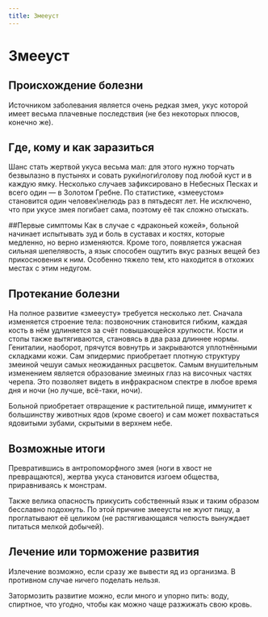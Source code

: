 ```yaml
---
title: Змееуст
---
```


# Змееуст
## Происхождение болезни
Источником заболевания является очень редкая змея, укус которой имеет весьма плачевные последствия (не без некоторых плюсов, конечно же).

## Где, кому и как заразиться
Шанс стать жертвой укуса весьма мал: для этого нужно торчать безвылазно в пустынях и совать руки\ноги\голову под любой куст и в каждую ямку. Несколько случаев зафиксировано в Небесных Песках и всего один — в Золотом Гребне. По статистике, «змееустом» становится один человек\нелюдь раз в пятьдесят лет. Не исключено, что при укусе змея погибает сама, поэтому её так сложно отыскать.

##Первые симптомы
Как в случае с «драконьей кожей», больной начинает испытывать зуд и боль в суставах и костях, которые медленно, но верно изменяются. Кроме того, появляется ужасная сильная шепелявость, а язык способен ощутить вкус разных вещей без прикосновения к ним. Особенно тяжело тем, кто находится в отхожих местах с этим недугом.

## Протекание болезни
На полное развитие «змееусту» требуется несколько лет. Сначала изменяется строение тела: позвоночник становится гибким, каждая кость в нём удлиняется за счёт повышающейся хрупкости. Кости и стопы также вытягиваются, становясь в два раза длиннее нормы. Гениталии, наоборот, прячутся вовнутрь и закрываются уплотнёнными складками кожи. Сам эпидермис приобретает плотную структуру змеиной чешуи самых неожиданных расцветок. Самым внушительным изменением является образование змеиных глаз на височных частях черепа. Это позволяет видеть в инфракрасном спектре в любое время дня и ночи (но лучше, всё-таки, ночи).

Больной приобретает отвращение к растительной пище, иммунитет к большинству животных ядов (кроме своего) и сам может похвастаться ядовитыми зубами, скрытыми в верхнем небе.

## Возможные итоги
Превратившись в антропоморфного змея (ноги в хвост не превращаются), жертва укуса становится изгоем общества, приравниваясь к монстрам.

Также велика опасность прикусить собственный язык и таким образом бесславно подохнуть. По этой причине змееусты не жуют пищу, а проглатывают её целиком (не растягивающаяся челюсть вынуждает питаться мелкой добычей).

## Лечение или торможение развития
Излечение возможно, если сразу же вывести яд из организма. В противном случае ничего поделать нельзя.

Затормозить развитие можно, если много и упорно пить: воду, спиртное, что угодно, чтобы как можно чаще разжижать свою кровь.

